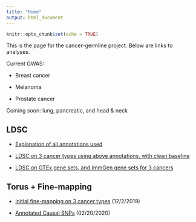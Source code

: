 ```yaml
---
title: "Home"
output: html_document
---
```


```r
knitr::opts_chunk$set(echo = TRUE)
```

This is the page for the cancer-germline project. Below are links to analyses.

Current GWAS:

* Breast cancer

* Melanoma

* Prostate cancer

Coming soon: lung, pancreatic, and head & neck

## LDSC

* [Explanation of all annotations used](annotations.html)

* [LDSC on 3 cancer types using above annotations, with clean baseline](clean-baseline.html)

* [LDSC on GTEx gene sets, and ImmGen gene sets for 3 cancers](geneset-ldsc.html)

## Torus + Fine-mapping

* [Initial fine-mapping on 3 cancer types](finemapping.html) (12/2/2019)

* [Annotated Causal SNPs](render_tables.html) (02/20/2020)

